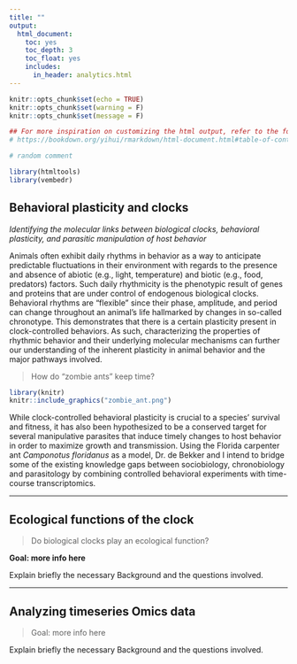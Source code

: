 ```yaml
---
title: ""
output:
  html_document:
    toc: yes
    toc_depth: 3
    toc_float: yes
    includes:
      in_header: analytics.html
---
```


```r
knitr::opts_chunk$set(echo = TRUE)
knitr::opts_chunk$set(warning = F)
knitr::opts_chunk$set(message = F)

## For more inspiration on customizing the html output, refer to the following:
# https://bookdown.org/yihui/rmarkdown/html-document.html#table-of-contents
```


<style>
body {text-align: left}
</style>

<script type='text/javascript' src='https://d1bxh8uas1mnw7.cloudfront.net/assets/embed.js'></script>

```r
# random comment

library(htmltools)
library(vembedr)

```




## Behavioral plasticity and clocks

*Identifying the molecular links between biological clocks, behavioral plasticity, and parasitic manipulation of host behavior*

Animals often exhibit daily rhythms in behavior as a way to anticipate predictable fluctuations in their environment with regards to the presence and absence of abiotic (e.g., light, temperature) and biotic (e.g., food, predators) factors. Such daily rhythmicity is the phenotypic result of genes and proteins that are under control of endogenous biological clocks. Behavioral rhythms are “flexible” since their phase, amplitude, and period can change throughout an animal’s life hallmarked by changes in so-called chronotype. This demonstrates that there is a certain plasticity present in clock-controlled behaviors. As such, characterizing the properties of rhythmic behavior and their underlying molecular mechanisms can further our understanding of the inherent plasticity in animal behavior and the major pathways involved.

> How do "zombie ants" keep time?

```r
library(knitr)
knitr::include_graphics("zombie_ant.png")
```
  
While clock-controlled behavioral plasticity is crucial to a species’ survival and fitness, it has also been hypothesized to be a conserved target for several manipulative parasites that induce timely changes to host behavior in order to maximize growth and transmission. Using the Florida carpenter ant *Camponotus floridanus* as a model, Dr. de Bekker and I intend to bridge some of the existing knowledge gaps between sociobiology, chronobiology and parasitology by combining controlled behavioral experiments with time-course transcriptomics.

___

## Ecological functions of the clock

> Do biological clocks play an ecological function?

**Goal: more info here**

Explain briefly the necessary Background and the questions involved.

___

## Analyzing timeseries Omics data

> Goal: more info here

Explain briefly the necessary Background and the questions involved.

